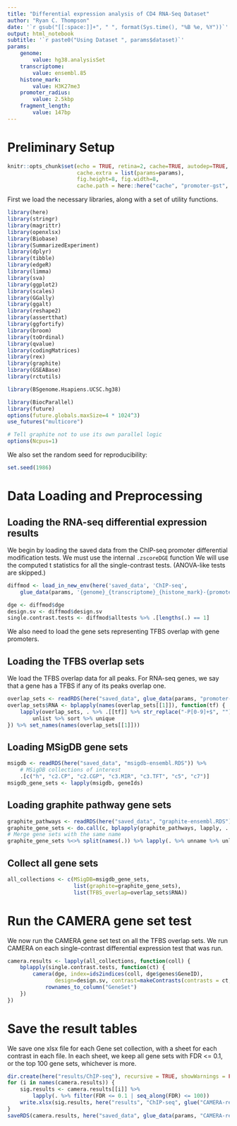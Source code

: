 ```yaml
---
title: "Differential expression analysis of CD4 RNA-Seq Dataset"
author: "Ryan C. Thompson"
date: '`r gsub("[[:space:]]+", " ", format(Sys.time(), "%B %e, %Y"))`'
output: html_notebook
subtitle: '`r paste0("Using Dataset ", params$dataset)`'
params:
    genome:
        value: hg38.analysisSet
    transcriptome:
        value: ensembl.85
    histone_mark:
        value: H3K27me3
    promoter_radius:
        value: 2.5kbp
    fragment_length:
        value: 147bp
---
```


# Preliminary Setup

```r
knitr::opts_chunk$set(echo = TRUE, retina=2, cache=TRUE, autodep=TRUE,
                      cache.extra = list(params=params),
                      fig.height=8, fig.width=8,
                      cache.path = here::here("cache", "promoter-gst", params$histone_mark))
```

First we load the necessary libraries, along with a set of utility functions.

```r
library(here)
library(stringr)
library(magrittr)
library(openxlsx)
library(Biobase)
library(SummarizedExperiment)
library(dplyr)
library(tibble)
library(edgeR)
library(limma)
library(sva)
library(ggplot2)
library(scales)
library(GGally)
library(ggalt)
library(reshape2)
library(assertthat)
library(ggfortify)
library(broom)
library(toOrdinal)
library(qvalue)
library(codingMatrices)
library(rex)
library(graphite)
library(GSEABase)
library(rctutils)

library(BSgenome.Hsapiens.UCSC.hg38)

library(BiocParallel)
library(future)
options(future.globals.maxSize=4 * 1024^3)
use_futures("multicore")

# Tell graphite not to use its own parallel logic
options(Ncpus=1)
```

We also set the random seed for reproducibility:

```r
set.seed(1986)
```

# Data Loading and Preprocessing

## Loading the RNA-seq differential expression results

We begin by loading the saved data from the ChIP-seq promoter differential modification tests. We must use the internal `.zscoreDGE` function We will use the computed t statistics for all the single-contrast tests. (ANOVA-like tests are skipped.)

```r
diffmod <- load_in_new_env(here('saved_data', 'ChIP-seq',
    glue_data(params, '{genome}_{transcriptome}_{histone_mark}-{promoter_radius}-promoter-diffmod.rda')))

dge <- diffmod$dge
design.sv <- diffmod$design.sv
single.contrast.tests <- diffmod$alltests %>% .[lengths(.) == 1]
```

We also need to load the gene sets representing TFBS overlap with gene promoters.

## Loading the TFBS overlap sets

We load the TFBS overlap data for all peaks. For RNA-seq genes, we say that a gene has a TFBS if any of its peaks overlap one.

```r
overlap_sets <- readRDS(here("saved_data", glue_data(params, "promoter-tfbs-overlap_{genome}_{transcriptome}.RDS")))
overlap_sets$RNA <- bplapply(names(overlap_sets[[1]]), function(tf) {
    lapply(overlap_sets, . %>% .[[tf]] %>% str_replace("-P[0-9]+$", "")) %>% 
        unlist %>% sort %>% unique
}) %>% set_names(names(overlap_sets[[1]]))
```

## Loading MSigDB gene sets

```r
msigdb <- readRDS(here("saved_data", "msigdb-ensembl.RDS")) %>%
    # MSigDB collections of interest
    .[c("h", "c2.CP", "c2.CGP", "c3.MIR", "c3.TFT", "c5", "c7")]
msigdb_gene_sets <- lapply(msigdb, geneIds)
```

## Loading graphite pathway gene sets

```r
graphite_pathways <- readRDS(here("saved_data", "graphite-ensembl.RDS"))
graphite_gene_sets <- do.call(c, bplapply(graphite_pathways, lapply, . %>% nodes %>% str_replace("^[A-Z]+:", "")))
# Merge gene sets with the same name
graphite_gene_sets %<>% split(names(.)) %>% lapply(. %>% unname %>% unlist)
```

## Collect all gene sets

```r
all_collections <- c(MSigDB=msigdb_gene_sets,
                     list(graphite=graphite_gene_sets),
                     list(TFBS_overlap=overlap_sets$RNA))
```

# Run the CAMERA gene set test

We now run the CAMERA gene set test on all the TFBS overlap sets. We run CAMERA on each single-contrast differential expression test that was run.

```r
camera.results <- lapply(all_collections, function(coll) {
    bplapply(single.contrast.tests, function(ct) {
        camera(dge, index=ids2indices(coll, dge$genes$GeneID),
               design=design.sv, contrast=makeContrasts(contrasts = ct, levels=design.sv)) %>%
            rownames_to_column("GeneSet")
    })
})
```

# Save the result tables

We save one xlsx file for each Gene set collection, with a sheet for each contrast in each file. In each sheet, we keep all gene sets with FDR <= 0.1, or the top 100 gene sets, whichever is more.

```r
dir.create(here("results/ChIP-seq"), recursive = TRUE, showWarnings = FALSE)
for (i in names(camera.results)) {
    sig.results <- camera.results[[i]] %>%
        lapply(. %>% filter(FDR <= 0.1 | seq_along(FDR) <= 100))
    write.xlsx(sig.results, here("results", "ChIP-seq", glue("CAMERA-results-{params$histone_mark}-{params$promoter_radius}-promoter-{i}.xlsx")))
}
saveRDS(camera.results, here("saved_data", glue_data(params, "CAMERA-results-{histone_mark}-{promoter_radius}-promoter.RDS")))
```
